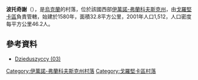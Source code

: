 {{coord|48|44|28|N|25|35|7|E|scale:30000|display=title}}

'''波托奇謝'''（{{lang-uk|Поточище}}），是[[烏克蘭|烏克蘭]]的村落，位於該國西部[[伊萬諾-弗蘭科夫斯克州|伊萬諾-弗蘭科夫斯克州]]，由[[戈羅堅卡區|戈羅堅卡區]]負責管轄，始建於1580年，面積32.8平方公里，2001年人口1,512，人口密度每平方公里46.2人。

==參考資料==
*[https://web.archive.org/web/20160305011827/http://mariusz.eu.pn/genealogia/rody/dzieduszyccy03.html Dzieduszyccy (03)] {{ref-pl}}

{{DEFAULTSORT:Поточище}}
[[Category:伊萬諾-弗蘭科夫斯克州村落|Category:伊萬諾-弗蘭科夫斯克州村落]]
[[Category:戈羅堅卡區村落|Category:戈羅堅卡區村落]]


{{IvanoFrankivsk-geo-stub}}